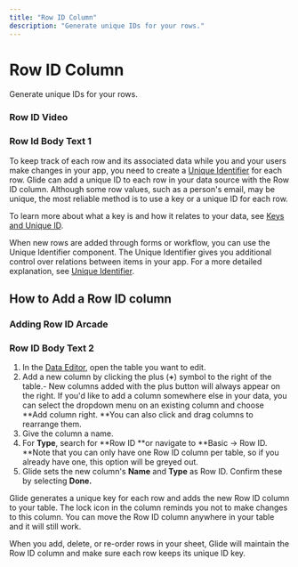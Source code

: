 ```yaml
---
title: "Row ID Column"
description: "Generate unique IDs for your rows."
---
```


# Row ID Column

Generate unique IDs for your rows.

### Row ID Video

### Row Id Body Text 1

To keep track of each row and its associated data while you and your users make changes in your app, you need to create a [Unique Identifier](/unique-identifier) for each row. Glide can add a unique ID to each row in your data source with the Row ID column. Although some row values, such as a person's email, may be unique, the most reliable method is to use a key or a unique ID for each row. 

To learn more about what a key is and how it relates to your data, see [Keys and Unique ID](/keys-and-unique-ids).

When new rows are added through forms or workflow, you can use the Unique Identifier component. The Unique Identifier gives you additional control over relations between items in your app. For a more detailed explanation, see [Unique Identifier](/unique-identifier).

## How to Add a Row ID column



### Adding Row ID Arcade

### Row ID Body Text 2

1. In the [Data Editor](/getting-started/introduction-to-the-data-editor), open the table you want to edit.
2. Add a new column by clicking the plus (**+**) symbol to the right of the table.- New columns added with the plus button will always appear on the right. If you'd like to add a column somewhere else in your data, you can select the dropdown menu on an existing column and choose **Add column right. **You can also click and drag columns to rearrange them.
3. Give the column a name.
4. For **Type**, search for **Row ID **or navigate to **Basic → Row ID. **Note that you can only have one Row ID column per table, so if you already have one, this option will be greyed out. 
5. Glide sets the new column's **Name** and **Type** as Row ID. Confirm these by selecting **Done.**

Glide generates a unique key for each row and adds the new Row ID column to your table. The lock icon in the column reminds you not to make changes to this column. You can move the Row ID column anywhere in your table and it will still work.

When you add, delete, or re-order rows in your sheet, Glide will maintain the Row ID column and make sure each row keeps its unique ID key.

